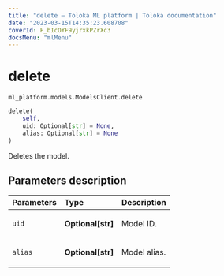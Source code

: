 ```yaml
---
title: "delete — Toloka ML platform | Toloka documentation"
date: "2023-03-15T14:35:23.608708"
coverId: F_bIcOYF9yjrxkPZrXc3
docsMenu: "mlMenu"
---
```


# delete

`ml_platform.models.ModelsClient.delete`

```python
delete(
    self,
    uid: Optional[str] = None,
    alias: Optional[str] = None
)
```

Deletes the model.

## Parameters description

| Parameters | Type | Description |
| :----------| :----| :-----------|
`uid`|**Optional\[str\]**|<p>Model ID.</p>
`alias`|**Optional\[str\]**|<p>Model alias.</p>